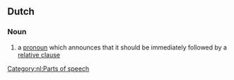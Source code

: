 ==Dutch==
{{examples-right|examples=[[degene]] die<br>[[datgene]] wat<br>[[alles]] wat}}
===Noun===
{{nl-noun|head=[[bepaling]][[aankondigend]] [[voornaamwoord]]|n|bepalingaankondigende voornaamwoorden|bepalingaankondigend voornaamwoordje}}

# {{lb|nl|grammar}} a [[pronoun]] which announces that it should be immediately followed by a [[relative clause]]



[[Category:nl:Parts of speech]]